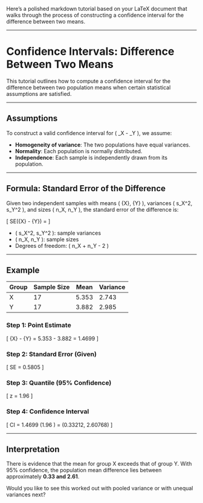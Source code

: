 Here's a polished markdown tutorial based on your LaTeX document that walks through the process of constructing a confidence interval for the difference between two means.

---

# Confidence Intervals: Difference Between Two Means

This tutorial outlines how to compute a confidence interval for the difference between two population means when certain statistical assumptions are satisfied.

---

## Assumptions

To construct a valid confidence interval for \( \mu_X - \mu_Y \), we assume:

- **Homogeneity of variance**: The two populations have equal variances.
- **Normality**: Each population is normally distributed.
- **Independence**: Each sample is independently drawn from its population.

---

## Formula: Standard Error of the Difference

Given two independent samples with means \( \bar{X}, \bar{Y} \), variances \( s_X^2, s_Y^2 \), and sizes \( n_X, n_Y \), the standard error of the difference is:

\[
SE(\bar{X} - \bar{Y}) = \sqrt{ \frac{s_X^2}{n_X} + \frac{s_Y^2}{n_Y} }
\]

- \( s_X^2, s_Y^2 \): sample variances  
- \( n_X, n_Y \): sample sizes  
- Degrees of freedom: \( n_X + n_Y - 2 \)

---

## Example

| Group | Sample Size | Mean   | Variance |
|-------|-------------|--------|----------|
| X     | 17          | 5.353  | 2.743    |
| Y     | 17          | 3.882  | 2.985    |

### Step 1: Point Estimate

\[
\bar{X} - \bar{Y} = 5.353 - 3.882 = 1.4699
\]

### Step 2: Standard Error (Given)

\[
SE = 0.5805
\]

### Step 3: Quantile (95% Confidence)

\[
z = 1.96
\]

### Step 4: Confidence Interval

\[
CI = 1.4699 \pm (1.96 \times 0.5805) = (0.33212, 2.60768)
\]

---

## Interpretation

There is evidence that the mean for group X exceeds that of group Y. With 95% confidence, the population mean difference lies between approximately **0.33 and 2.61**.

Would you like to see this worked out with pooled variance or with unequal variances next?
